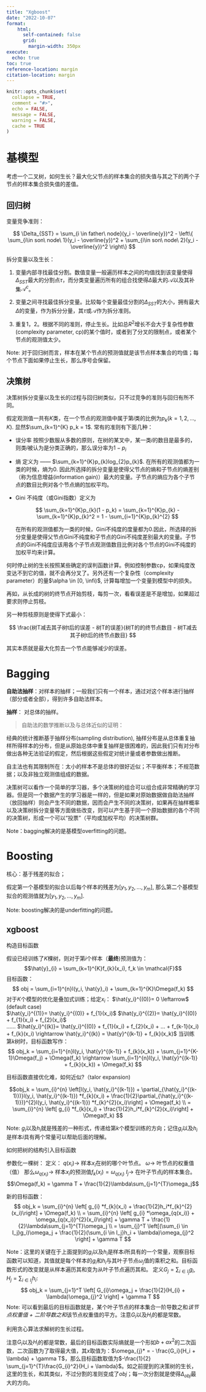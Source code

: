 ```yaml
---
title: "Xgboost"
date: "2022-10-07"
format:
    html: 
      self-contained: false
      grid: 
        margin-width: 350px
execute: 
  echo: true
toc: true
reference-location: margin
citation-location: margin
---
```


```r
knitr::opts_chunk$set(
  collapse = TRUE,
  comment = "#>",
  echo = FALSE,
  message = FALSE,
  warning = FALSE,
  cache = TRUE
)
```

# 基模型

考虑一个二叉树，如何生长？最大化父节点的样本集合的损失值与其之下的两个子节点的样本集合损失值的差值。

## 回归树

变量竞争准则：

$$
\Delta_{SST} = \sum_{i \in father\ node}(y_i - \overline{y})^2 - \left\{ \sum_{i\in son\ node\ 1}(y_i - \overline{y})^2 + \sum_{i\in son\ node\ 2}(y_i - \overline{y})^2 \right\}
$$

拆分变量以及生长：

1. 变量内部寻找最佳分割。数值变量一般遍历样本之间的均值找到该变量使得$\Delta_{SST}$最大的分割点$\tau$，而分类变量遍历所有的组合找使得$\Delta$最大的$\mathcal{A}$以及其补集$\mathcal{A}^c$。

2. 变量之间寻找最佳拆分变量。比较每个变量最佳分割的$\Delta_{SST}$的大小，拥有最大$\Delta$的变量，作为拆分分量，其$\tau$或$\mathcal{A}$作为拆分准则。

3. 重复1，2。根据不同的准则，停止生长。比如总$R^2$增长不会大于复杂性参数(complexity parameter, cp)的某个值时，或者到了分叉的限制点，或者某个节点的观测值太少。

Note: 对于回归树而言，样本在某个节点的预测值就是该节点样本集合的均值；每个节点下面如果停止生长，那么序号会保留。

## 决策树

决策树拆分变量以及生长的过程与回归树类似，只不过竞争的准则与回归有所不同。

假定观测值一共有$K$类，在一个节点的观测值中属于第$i$类的比例为$p_k(k = 1, 2, ..., K)$. 显然$\sum_{k=1}^{K} p_k = 1$. 常有的准则有下面几种：

- 误分率 按照少数服从多数的原则，在树的某叉中，某一类$i$的数目是最多的，则类$i$被认为是分类正确的，那么误分率为$1 - p_i$
  
- 熵 定义为 ——  $\sum_{k=1}^{K}p_{k}log_{2}p_{k}$. 在所有的观测值都为一类的时候，熵为0. 因此所选择的拆分变量是使得父节点的熵和子节点的熵差别（称为信息增益(information gain)）最大的变量。子节点的熵应为各个子节点的数目比例对各个节点熵的加权平均。
  
- Gini 不纯度（或Gini指数）定义为

  $$
  \sum_{k=1}^{K}p_{k}(1 -  p_k) = \sum_{k=1}^{K}p_{k} - \sum_{k=1}^{K}p_{k}^2 = 1 - \sum_{i=1}^{K}p_{k}^{2}
  $$

  在所有的观测值都为一类的时候，Gini不纯度的度量都为0.因此，所选择的拆分变量是使得父节点Gini不纯度和子节点的Gini不纯度差别最大的变量。子节点的Gini不纯度应该用各个子节点观测值数目比例对各个节点的Gini不纯度的加权平均来计算。

何时停止树的生长按照某些确定的误判函数计算。例如控制参数cp，如果纯度改变达不到它的值，就不会再分叉了。另外还有一个复杂性（complexity parameter）的量$\alpha \in [0, \infi)$, 计算每增加一个变量到模型中的损失。

再如，从长成的树的终节点开始剪枝，每剪一次，看看误差是不是增加，如果超过要求则停止剪枝。

另一种剪枝原则是使得下式最小：

$$
\frac{树T减去其子树t后的误差 - 树T的误差}{树T的的终节点数目 - 树T减去其子树t后的终节点数目}
$$

其实本质就是最大化剪去一个节点能够减少的误差。


# Bagging

**自助法抽样**：对样本的抽样；一般我们只有一个样本，通过对这个样本进行抽样（部分或者全部），得到许多自助法样本。

**抽样**： 对总体的抽样。

> 自助法的数学推断以及与总体近似的证明：

经典的统计推断基于抽样分布(sampling distribution), 抽样分布是从总体重复抽样所得样本的分布，但是从原始总体中重复抽样是很困难的，因此我们只有对分布做出各种无法验证的假定，然后根据这些假定对统计量或者参数做出推断。

自主法也有其限制所在：太小的样本不是总体的很好近似；不平衡样本；不规范数据；以及非独立观测值组成的数据。

决策树可以看作一个简单的学习器，多个决策树的组合可以组合成非常精确的学习器。但是同一个数据产生的学习器是一样的，但是如果对原始数据做自助法抽样（放回抽样）则会产生不同的数据，因而会产生不同的决策树，如果再在抽样概率以及决策树拆分变量等方面做些改变，则可以产生基于同一个原始数据的各个不同的决策树，形成一个可以“投票”（平均或加权平均）的决策树群。

Note：bagging解决的是基模型overfitting的问题。

# Boosting

核心：基于残差的拟合；

假定第一个基模型的拟合以后每个样本的残差为$[y_1, y_2, ..., y_m]$, 那么第二个基模型拟合的观测值就为$[y_1, y_2, ..., y_m]$.

Note: boosting解决的是underfitting的问题。

## xgboost  

构造目标函数

假设已经训练了$K$棵树，则对于第$i$个样本（**最终**)预测值为：
$$\hat{y}_{i} = \sum_{k=1}^{K}f_{k}(x_i), f_k \in \mathcal{F}$$
目标函数：
$$
 obj = \sum_{i=1}^{n}l(y_i, \hat{y}_i) + \sum_{k=1}^{K}\Omega(f_k)
$$
对于$K$个模型的优化是叠加式训练；给定$x_i$：
$\hat{y_i}^{(0)}= 0 \leftarrow$ (default case)  
$\hat{y_i}^{(1)}= \hat{y_i}^{(0)} + f_{1}(x_i)$
$\hat{y_i}^{(2)}= \hat{y_i}^{(0)} + f_{1}(x_i) + f_{2}(x_i)$  
......
$\hat{y_i}^{(k)}= \hat{y_i}^{(0)} + f_{1}(x_i) + f_{2}(x_i) + ... + f_{k-1}(x_i) + f_{k}(x_i) \rightarrow \hat{y_i}^{(k)} = \hat{y}^{(k-1)} + f_{k}(x_k)$ 
当训练第$k$树时，目标函数写作：
$$
obj_k = \sum_{i=1}^{n}l(y_i, \hat{y}^{(k-1)} + f_{k}(x_k)) + \sum_{j=1}^{K-1}\Omega(f_j) + \Omega(f_k) \rightarrow  \sum_{i=1}^{n}l(y_i, \hat{y}^{(k-1)} + f_{k}(x_k)) +  \Omega(f_k)
$$

目标函数直接优化难，如何近似?（talor expansion)

$$obj_k = \sum_{i}^{n} \left[l(y_i, \hat{y_i}^{(k-1)}) + \partial_{\hat{y_i}^{(k-1)})}l(y_i, \hat{y_i}^{(k-1)}) *f_{k}(x_i) + \frac{1}{2}\partial_{\hat{y_i}^{(k-1)})}^{2}l(y_i, \hat{y_i}^{(k-1)}) *f_{k}^{2}(x_i)\right] + \Omega(f_k)  \\
= \sum_{i}^{n} \left[ g_{i} *f_{k}(x_i) + \frac{1}{2}h_i*f_{k}^{2}(x_i)\right] + \Omega(f_k)
$$

Note: $g_i$以及$h_i$就是残差的一种形式，传递给第$k$个模型训练的方向；记住$g_i$以及$h_i$是样本$i$具有两个常量可以帮助后面的理解。

如何把树的结构引入目标函数

参数化一棵树：
定义：
$q(x_i) \rightarrow$ 样本$x_i$在树的哪个叶节点。
$\omega \rightarrow$ 叶节点的权重值（值）
那么$\omega_{q(x_i)} \rightarrow$ 样本$x_i$的预测值$f_k(x_i) = \omega_{q(x_i)}$
$I_j \rightarrow$ 在叶子节点$j$的样本集合。
$$\Omega(f_k) = \gamma T + \frac{1}{2}\lambda\sum_{j=1}^{T}\omega_j$$

新的目标函数：
$$
  obj_k = \sum_{i}^{n} \left[ g_{i} *f_{k}(x_i) + \frac{1}{2}h_i*f_{k}^{2}(x_i)\right] + \Omega(f_k) \\ = \sum_{i}^{n} \left[ g_{i} *\omega_{q(x_i)} + \omega_{q(x_i)}^{2}(x_i)\right] + \gamma T + \frac{1}{2}\lambda\sum_{j=1}^{T}\omega_j \\ = \sum_{j}^T \left[(\sum_{i \in I_j}g_i)\omega_j + \frac{1}{2}(\sum_{i \in I_j}h_i + \lambda)\omega_{j}^2 \right] + \gamma T
$$

Note：这里的关键在于上面提到的$g_i$以及$h_i$是样本$i$所具有的一个常量，观察目标函数可以知道，其值就是每个样本的$g_i$和$h_i$与其叶子节点$\omega_j$值的乘积之和。目标函数形式的改变就是从样本遍历其和变为从叶子节点遍历其和。
定义$G_j = \sum_{i \in I_j}g_{i}$, $H_j = \sum_{i \in I_j}h_{i}$:
$$
obj_k = \sum_{j=1}^T \left[ G_{i}\omega_j + \frac{1}{2}(H_{i} + \lambda)\omega_{j}^2 \right] + \gamma T
$$
Note: 可以看到最后的目标函数就是，某个叶子节点的样本集合一阶导数之和*该节点权重值 + 二阶导数之和*该节点权重值的平方。注意$G_i$以及$H_i$的都是常数。

利用贪心算法求解树的生长过程。

注意$G_i$以及$H_i$的都是常数，最后的目标函数实际熵就是一个形如$b + ax^2$的二次函数，二次函数为了取得最大值，其$x$取值为：$\omega_{j}* = - \frac{G_i}{H_i + \lambda} + \gamma T$，那么目标函数取值为$-\frac{1}{2} \sum_{j=1}^{T}\frac{G_{i}^2}{H_i + \lambda}$。如之前提到的决策树的生长，这里的生长，和其类似，不过分割的准则变成了$obj$；每一次分割就是使得$\Delta_{obj}$最大的方向。
